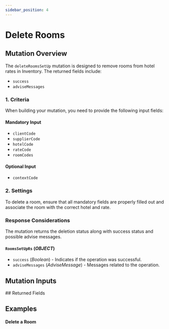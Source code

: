 ```yaml
---
sidebar_position: 4
---
```



# Delete Rooms

## Mutation Overview

The `deleteRoomsSetUp` mutation is designed to remove rooms from hotel rates in Inventory. The returned fields include:

* `success`
* `adviseMessages`

### 1. Criteria

When building your mutation, you need to provide the following input fields:

#### Mandatory Input
* `clientCode`
* `supplierCode`
* `hotelCode`
* `rateCode`
* `roomCodes`

#### Optional Input
* `contextCode`

### 2. Settings

To delete a room, ensure that all mandatory fields are properly filled out and associate the room with the correct hotel and rate.

### Response Considerations

The mutation returns the deletion status along with success status and possible advise messages.

#### `RoomsSetUpRs` (*OBJECT*)
* `success` (*Boolean*) - Indicates if the operation was successful.
* `adviseMessages` (*AdviseMessage*) - Messages related to the operation.


## Mutation Inputs

<InventoryRoomSetupDeleteInput />
## Returned Fields

<RoomsSetUpRs />


## Examples

#### Delete a Room

<GraphqlSample query={deleteRoomsSetUpMutation} variables={deleteRoomsSetUpVariables} />